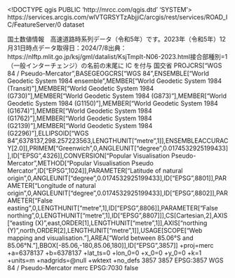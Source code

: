 <!DOCTYPE qgis PUBLIC 'http://mrcc.com/qgis.dtd' 'SYSTEM'>
<qgis version="3.40.8-Bratislava">
  <identifier>https://services.arcgis.com/wlVTGRSYTzAbjjiC/arcgis/rest/services/ROAD_IC/FeatureServer/0</identifier>
  <parentidentifier></parentidentifier>
  <language></language>
  <type>dataset</type>
  <title>IC等名</title>
  <abstract>国土数値情報　高速道路時系列データ（令和5年）です。2023年（令和5年）12月31日時点データ取得日：2024/7/8出典：https://nlftp.mlit.go.jp/ksj/gml/datalist/KsjTmplt-N06-2023.html接合部種別=1（一般インターチェンジ）の名前の末尾に IC を付与</abstract>
  <links>
    <link type="WWW:LINK" format="" url="https://services.arcgis.com/wlVTGRSYTzAbjjiC/arcgis/rest/services/ROAD_IC/FeatureServer/0" name="ソース" size="" mimeType="" description=""/>
  </links>
  <dates/>
  <fees></fees>
  <rights>国交省</rights>
  <encoding></encoding>
  <crs>
    <spatialrefsys nativeFormat="Wkt">
      <wkt>PROJCRS["WGS 84 / Pseudo-Mercator",BASEGEOGCRS["WGS 84",ENSEMBLE["World Geodetic System 1984 ensemble",MEMBER["World Geodetic System 1984 (Transit)"],MEMBER["World Geodetic System 1984 (G730)"],MEMBER["World Geodetic System 1984 (G873)"],MEMBER["World Geodetic System 1984 (G1150)"],MEMBER["World Geodetic System 1984 (G1674)"],MEMBER["World Geodetic System 1984 (G1762)"],MEMBER["World Geodetic System 1984 (G2139)"],MEMBER["World Geodetic System 1984 (G2296)"],ELLIPSOID["WGS 84",6378137,298.257223563,LENGTHUNIT["metre",1]],ENSEMBLEACCURACY[2.0]],PRIMEM["Greenwich",0,ANGLEUNIT["degree",0.0174532925199433]],ID["EPSG",4326]],CONVERSION["Popular Visualisation Pseudo-Mercator",METHOD["Popular Visualisation Pseudo Mercator",ID["EPSG",1024]],PARAMETER["Latitude of natural origin",0,ANGLEUNIT["degree",0.0174532925199433],ID["EPSG",8801]],PARAMETER["Longitude of natural origin",0,ANGLEUNIT["degree",0.0174532925199433],ID["EPSG",8802]],PARAMETER["False easting",0,LENGTHUNIT["metre",1],ID["EPSG",8806]],PARAMETER["False northing",0,LENGTHUNIT["metre",1],ID["EPSG",8807]]],CS[Cartesian,2],AXIS["easting (X)",east,ORDER[1],LENGTHUNIT["metre",1]],AXIS["northing (Y)",north,ORDER[2],LENGTHUNIT["metre",1]],USAGE[SCOPE["Web mapping and visualisation."],AREA["World between 85.06°S and 85.06°N."],BBOX[-85.06,-180,85.06,180]],ID["EPSG",3857]]</wkt>
      <proj4>+proj=merc +a=6378137 +b=6378137 +lat_ts=0 +lon_0=0 +x_0=0 +y_0=0 +k=1 +units=m +nadgrids=@null +wktext +no_defs</proj4>
      <srsid>3857</srsid>
      <srid>3857</srid>
      <authid>EPSG:3857</authid>
      <description>WGS 84 / Pseudo-Mercator</description>
      <projectionacronym>merc</projectionacronym>
      <ellipsoidacronym>EPSG:7030</ellipsoidacronym>
      <geographicflag>false</geographicflag>
    </spatialrefsys>
  </crs>
  <extent>
    <spatial dimensions="2" maxz="nan" crs="EPSG:3857" miny="3020434.8271513944491744" minz="nan" maxx="16202690.32410580106079578" minx="14212341.84222710691392422" maxy="5657322.10948607604950666"/>
  </extent>
</qgis>
